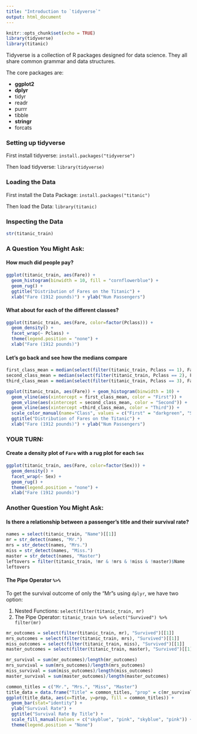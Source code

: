 ```yaml
---
title: "Introduction to `tidyverse`"
output: html_document
---
```


```r
knitr::opts_chunk$set(echo = TRUE)
library(tidyverse)
library(titanic)
```

Tidyverse is a collection of R packages designed for data science. They all share common grammar and data structures.

The core packages are:

* **ggplot2**
* **dplyr**
* tidyr
* readr
* purrr
* tibble
* **stringr**
* forcats

### Setting up tidyverse

First install tidyverse:
`install.packages("tidyverse")`

Then load tidyverse:
`library(tidyverse)`

### Loading the Data

First install the Data Package:
`install.packages("titanic")`

Then load the Data:
`library(titanic)`

### Inspecting the Data

```r
str(titanic_train)
```

### A Question You Might Ask: 
#### How much did people pay?

```r
ggplot(titanic_train, aes(Fare)) + 
  geom_histogram(binwidth = 10, fill = "cornflowerblue") + 
  geom_rug() + 
  ggtitle("Distribution of Fares on the Titanic") + 
  xlab("Fare (1912 pounds)") + ylab("Num Passengers")
```

#### What about for each of the different classes?

```r
ggplot(titanic_train, aes(Fare, color=factor(Pclass))) + 
  geom_density() + 
  facet_wrap(~ Pclass) + 
  theme(legend.position = "none") + 
  xlab("Fare (1912 pounds)")
```

#### Let's go back and see how the medians compare

```r
first_class_mean = median(select(filter(titanic_train, Pclass == 1), Fare)[[1]])
second_class_mean = median(select(filter(titanic_train, Pclass == 2), Fare)[[1]])
third_class_mean = median(select(filter(titanic_train, Pclass == 3), Fare)[[1]])

ggplot(titanic_train, aes(Fare)) + geom_histogram(binwidth = 10) + 
  geom_vline(aes(xintercept = first_class_mean, color = "First")) + 
  geom_vline(aes(xintercept = second_class_mean, color = "Second")) + 
  geom_vline(aes(xintercept =third_class_mean, color = "Third")) + 
  scale_color_manual(name="Class", values = c("First" = "darkgreen", "Second" = "blue", "Third" = "red")) + 
  ggtitle("Distribution of Fares on the Titanic") + 
  xlab("Fare (1912 pounds)") + ylab("Num Passengers")
```

### **YOUR TURN:**
#### Create a density plot of `Fare` with a rug plot for each `Sex`

```r
ggplot(titanic_train, aes(Fare, color=factor(Sex))) + 
  geom_density() + 
  facet_wrap(~ Sex) + 
  geom_rug() +
  theme(legend.position = "none") + 
  xlab("Fare (1912 pounds)")
```

### Another Question You Might Ask: 
#### Is there a relationship between a passenger's title and their survival rate?

```r
names = select(titanic_train, "Name")[[1]]
mr = str_detect(names, "Mr.")
mrs = str_detect(names, "Mrs.")
miss = str_detect(names, "Miss.")
master = str_detect(names, "Master")
leftovers = filter(titanic_train, !mr & !mrs & !miss & !master)$Name
leftovers
```

#### The Pipe Operator `%>%`

To get the survival outcome of only the "Mr"s using `dplyr`, we have two option:

1. Nested Functions: `select(filter(titanic_train, mr)`
2. The Pipe Operator: `titanic_train %>% select("Survived") %>% filter(mr)`

```r
mr_outcomes = select(filter(titanic_train, mr), "Survived")[[1]]
mrs_outcomes = select(filter(titanic_train, mrs), "Survived")[[1]]
miss_outcomes = select(filter(titanic_train, miss), "Survived")[[1]]
master_outcomes = select(filter(titanic_train, master), "Survived")[[1]]
```


```r
mr_survival = sum(mr_outcomes)/length(mr_outcomes)
mrs_survival = sum(mrs_outcomes)/length(mrs_outcomes)
miss_survival = sum(miss_outcomes)/length(miss_outcomes)
master_survival = sum(master_outcomes)/length(master_outcomes)
```

```r
common_titles = c("Mr.", "Mrs.", "Miss", "Master")
title_data = data.frame("Title" = common_titles, "prop" = c(mr_survival, mrs_survival, miss_survival, master_survival))
ggplot(title_data, aes(x=Title, y=prop, fill = common_titles)) + 
  geom_bar(stat="identity") + 
  ylab("Survival Rate") + 
  ggtitle("Survival Rate By Title") + 
  scale_fill_manual(values = c("skyblue", "pink", "skyblue", "pink")) +
  theme(legend.position = "None")
```

